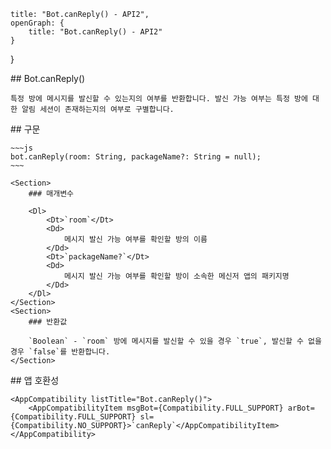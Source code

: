 
    title: "Bot.canReply() - API2",
    openGraph: {
        title: "Bot.canReply() - API2"
    }
}

<Section>
    ## Bot.canReply()

    특정 방에 메시지를 발신할 수 있는지의 여부를 반환합니다. 발신 가능 여부는 특정 방에 대한 알림 세션이 존재하는지의 여부로 구별합니다.
</Section>
<Section>
    ## 구문

    ~~~js
    bot.canReply(room: String, packageName?: String = null);
    ~~~

    <Section>
        ### 매개변수

        <Dl>
            <Dt>`room`</Dt>
            <Dd>
                메시지 발신 가능 여부를 확인할 방의 이름
            </Dd>
            <Dt>`packageName?`</Dt>
            <Dd>
                메시지 발신 가능 여부를 확인할 방이 소속한 메신저 앱의 패키지명
            </Dd>
        </Dl>
    </Section>
    <Section>
        ### 반환값

        `Boolean` - `room` 방에 메시지를 발신할 수 있을 경우 `true`, 발신할 수 없을 경우 `false`를 반환합니다.
    </Section>
</Section>
<Section>
    ## 앱 호환성

    <AppCompatibility listTitle="Bot.canReply()">
        <AppCompatibilityItem msgBot={Compatibility.FULL_SUPPORT} arBot={Compatibility.FULL_SUPPORT} sl={Compatibility.NO_SUPPORT}>`canReply`</AppCompatibilityItem>
    </AppCompatibility>
</Section>